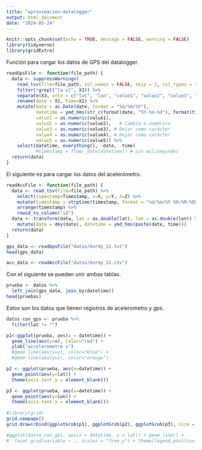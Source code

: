 ```yaml
---
title: "aproximacion-datalogger"
output: html_document
date: "2024-05-24"
---
```


```r
knitr::opts_chunk$set(echo = TRUE, message = FALSE, warning = FALSE)
library(tidyverse)
library(gridExtra)
```

Función para cargar los datos de GPS del datalogger.

```r
readGpsFile <- function(file_path) {
  data <- suppressWarnings(
    read_tsv(file=file_path, col_names = FALSE, skip = 2, col_types = "ctc", show_col_types = FALSE)) %>% 
    filter(!grepl("[a-z]", X3)) %>% 
    separate(X3, into = c("lat", "lon", "value1", "value2", "value3", "value4", "value5"), sep = "\t") %>% 
    rename(date = X1, time=X2) %>%
    mutate(date = as.Date(date, format = "%d/%m/%Y"),
           datetime = ymd_hms(str_c(format(date, "%Y-%m-%d"), format(time, "%H:%M:%S"), sep = " "), tz = "UTC"),
           value1 = as.numeric(value1),
           value2 = as.numeric(value2),   # Cambia a numérico
           value3 = as.numeric(value3), # Dejar como carácter
           value4 = as.numeric(value4), # Dejar como carácter
           value5 = as.numeric(value5)) %>% 
    select(datetime, everything(), -date, -time)
           #timestamp = floor_date(datetime)) # sin milisegundos
  return(data)
}
```

El siguiente es para cargar los datos del acelerómetro.

```r
readAccFile <- function(file_path) {
  data <- read_tsv(file=file_path) %>% 
    select(timestamp=Timestamp, x=X, y=Y, z=Z) %>% 
    mutate(timestamp = strptime(timestamp, format = "%d/%m/%Y %H:%M:%OS", tz = "UTC")) %>% 
    arrange(timestamp) %>% 
    rowid_to_column("id")
  data <- transform(data, lat = as.double(lat), lon = as.double(lon)) %>% 
    mutate(date = dmy(date), datetime = ymd_hms(paste(date, time)))
  return(data)
}
```

```r
gps_data <- readGpsFile("datos/bordy_S1.txt")
head(gps_data)
```

```r
acc_data <- readAccFile("datos/bordy_S1.csv")
```


Con el siguiente se pueden unir ambas tablas.

```r
prueba <- datos %>%
  left_join(gps_data, join_by(datetime))
head(pruebas)
```

Estos son los datos que tienen registros de acelerometro y gps.

```r
datos_con_gps <- prueba %>% 
  filter(lat != "")

```

```r
p1<-ggplot(prueba, aes(x = datetime)) +
  geom_line(aes(y=x), color="red") +
  ylab("accelerometro x")
  #geom_line(aes(y=y), color="blue") +
  #geom_line(aes(y=z), color="orange")

p2 <- ggplot(prueba, aes(x=datetime)) +
  geom_point(aes(y=lat)) +
  theme(axis.text.y = element_blank())

p3 <- ggplot(prueba, aes(x=datetime)) +
  geom_point(aes(y=lon)) +
  theme(axis.text.y = element_blank())
    
#library(grid)
grid.newpage()
grid.draw(rbind(ggplotGrob(p1), ggplotGrob(p2), ggplotGrob(p3), size = "last"))
```

```r
#ggplot(datos_con_gps, aes(x = datetime, y = lat)) + geom_line() + 
#  facet_grid(variable ~ ., scales = "free_y") + theme(legend.position = "none")
```


